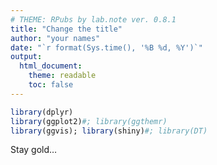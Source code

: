 ```yaml
---
# THEME: RPubs by lab.note ver. 0.8.1
title: "Change the title"
author: "your names"
date: "`r format(Sys.time(), '%B %d, %Y')`"
output: 
  html_document:
    theme: readable
    toc: false
---
```


```r
library(dplyr)
library(ggplot2)#; library(ggthemr)
library(ggvis); library(shiny)#; library(DT)
```

Stay gold...
